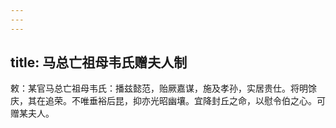 ```yaml
---
---
---
```

title: 马总亡祖母韦氏赠夫人制
---



敕：某官马总亡祖母韦氏：播兹懿范，贻厥嘉谋，施及孝孙，实居贵仕。将明馀庆，其在追荣。不唯垂裕后昆，抑亦光昭幽壤。宜降封丘之命，以慰令伯之心。可赠某夫人。